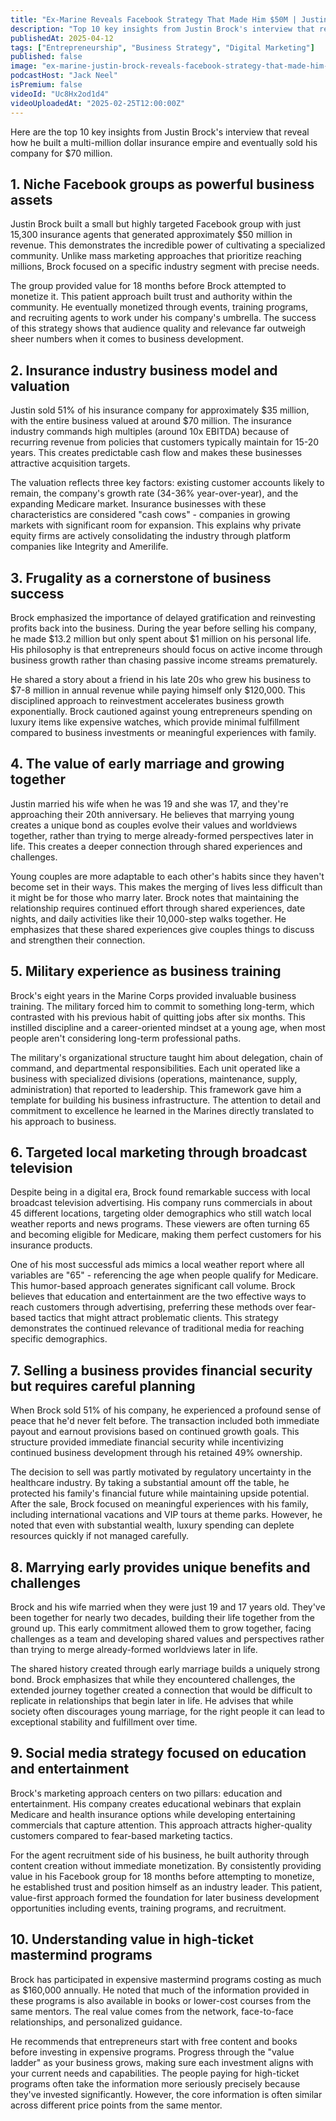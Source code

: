 ```yaml
---
title: "Ex-Marine Reveals Facebook Strategy That Made Him $50M | Justin Brock"
description: "Top 10 key insights from Justin Brock's interview that reveal how he built a multi-million dollar insurance empire and eventually sold his company for $70 million."
publishedAt: 2025-04-12
tags: ["Entrepreneurship", "Business Strategy", "Digital Marketing"]
published: false
image: "ex-marine-justin-brock-reveals-facebook-strategy-that-made-him-50-million-dollars.jpg"
podcastHost: "Jack Neel"
isPremium: false
videoId: "Uc8Hx2od1d4"
videoUploadedAt: "2025-02-25T12:00:00Z"
---
```



<PodcastSummaryPageLayout frontmatter={frontmatter}>

Here are the top 10 key insights from Justin Brock's interview that reveal how he built a multi-million dollar insurance empire and eventually sold his company for $70 million.

## 1. Niche Facebook groups as powerful business assets

Justin Brock built a small but highly targeted Facebook group with just 15,300 insurance agents that generated approximately $50 million in revenue. This demonstrates the incredible power of cultivating a specialized community. Unlike mass marketing approaches that prioritize reaching millions, Brock focused on a specific industry segment with precise needs.

The group provided value for 18 months before Brock attempted to monetize it. This patient approach built trust and authority within the community. He eventually monetized through events, training programs, and recruiting agents to work under his company's umbrella. The success of this strategy shows that audience quality and relevance far outweigh sheer numbers when it comes to business development.

## 2. Insurance industry business model and valuation

Justin sold 51% of his insurance company for approximately $35 million, with the entire business valued at around $70 million. The insurance industry commands high multiples (around 10x EBITDA) because of recurring revenue from policies that customers typically maintain for 15-20 years. This creates predictable cash flow and makes these businesses attractive acquisition targets.

The valuation reflects three key factors: existing customer accounts likely to remain, the company's growth rate (34-36% year-over-year), and the expanding Medicare market. Insurance businesses with these characteristics are considered "cash cows" - companies in growing markets with significant room for expansion. This explains why private equity firms are actively consolidating the industry through platform companies like Integrity and Amerilife.

## 3. Frugality as a cornerstone of business success

Brock emphasized the importance of delayed gratification and reinvesting profits back into the business. During the year before selling his company, he made $13.2 million but only spent about $1 million on his personal life. His philosophy is that entrepreneurs should focus on active income through business growth rather than chasing passive income streams prematurely.

He shared a story about a friend in his late 20s who grew his business to $7-8 million in annual revenue while paying himself only $120,000. This disciplined approach to reinvestment accelerates business growth exponentially. Brock cautioned against young entrepreneurs spending on luxury items like expensive watches, which provide minimal fulfillment compared to business investments or meaningful experiences with family.

## 4. The value of early marriage and growing together

Justin married his wife when he was 19 and she was 17, and they're approaching their 20th anniversary. He believes that marrying young creates a unique bond as couples evolve their values and worldviews together, rather than trying to merge already-formed perspectives later in life. This creates a deeper connection through shared experiences and challenges.

Young couples are more adaptable to each other's habits since they haven't become set in their ways. This makes the merging of lives less difficult than it might be for those who marry later. Brock notes that maintaining the relationship requires continued effort through shared experiences, date nights, and daily activities like their 10,000-step walks together. He emphasizes that these shared experiences give couples things to discuss and strengthen their connection.

## 5. Military experience as business training

Brock's eight years in the Marine Corps provided invaluable business training. The military forced him to commit to something long-term, which contrasted with his previous habit of quitting jobs after six months. This instilled discipline and a career-oriented mindset at a young age, when most people aren't considering long-term professional paths.

The military's organizational structure taught him about delegation, chain of command, and departmental responsibilities. Each unit operated like a business with specialized divisions (operations, maintenance, supply, administration) that reported to leadership. This framework gave him a template for building his business infrastructure. The attention to detail and commitment to excellence he learned in the Marines directly translated to his approach to business.

## 6. Targeted local marketing through broadcast television

Despite being in a digital era, Brock found remarkable success with local broadcast television advertising. His company runs commercials in about 45 different locations, targeting older demographics who still watch local weather reports and news programs. These viewers are often turning 65 and becoming eligible for Medicare, making them perfect customers for his insurance products.

One of his most successful ads mimics a local weather report where all variables are "65" - referencing the age when people qualify for Medicare. This humor-based approach generates significant call volume. Brock believes that education and entertainment are the two effective ways to reach customers through advertising, preferring these methods over fear-based tactics that might attract problematic clients. This strategy demonstrates the continued relevance of traditional media for reaching specific demographics.

## 7. Selling a business provides financial security but requires careful planning

When Brock sold 51% of his company, he experienced a profound sense of peace that he'd never felt before. The transaction included both immediate payout and earnout provisions based on continued growth goals. This structure provided immediate financial security while incentivizing continued business development through his retained 49% ownership.

The decision to sell was partly motivated by regulatory uncertainty in the healthcare industry. By taking a substantial amount off the table, he protected his family's financial future while maintaining upside potential. After the sale, Brock focused on meaningful experiences with his family, including international vacations and VIP tours at theme parks. However, he noted that even with substantial wealth, luxury spending can deplete resources quickly if not managed carefully.

## 8. Marrying early provides unique benefits and challenges

Brock and his wife married when they were just 19 and 17 years old. They've been together for nearly two decades, building their life together from the ground up. This early commitment allowed them to grow together, facing challenges as a team and developing shared values and perspectives rather than trying to merge already-formed worldviews later in life.

The shared history created through early marriage builds a uniquely strong bond. Brock emphasizes that while they encountered challenges, the extended journey together created a connection that would be difficult to replicate in relationships that begin later in life. He advises that while society often discourages young marriage, for the right people it can lead to exceptional stability and fulfillment over time.

## 9. Social media strategy focused on education and entertainment

Brock's marketing approach centers on two pillars: education and entertainment. His company creates educational webinars that explain Medicare and health insurance options while developing entertaining commercials that capture attention. This approach attracts higher-quality customers compared to fear-based marketing tactics.

For the agent recruitment side of his business, he built authority through content creation without immediate monetization. By consistently providing value in his Facebook group for 18 months before attempting to monetize, he established trust and position himself as an industry leader. This patient, value-first approach formed the foundation for later business development opportunities including events, training programs, and recruitment.

## 10. Understanding value in high-ticket mastermind programs

Brock has participated in expensive mastermind programs costing as much as $160,000 annually. He noted that much of the information provided in these programs is also available in books or lower-cost courses from the same mentors. The real value comes from the network, face-to-face relationships, and personalized guidance.

He recommends that entrepreneurs start with free content and books before investing in expensive programs. Progress through the "value ladder" as your business grows, making sure each investment aligns with your current needs and capabilities. The people paying for high-ticket programs often take the information more seriously precisely because they've invested significantly. However, the core information is often similar across different price points from the same mentor.

</PodcastSummaryPageLayout>
